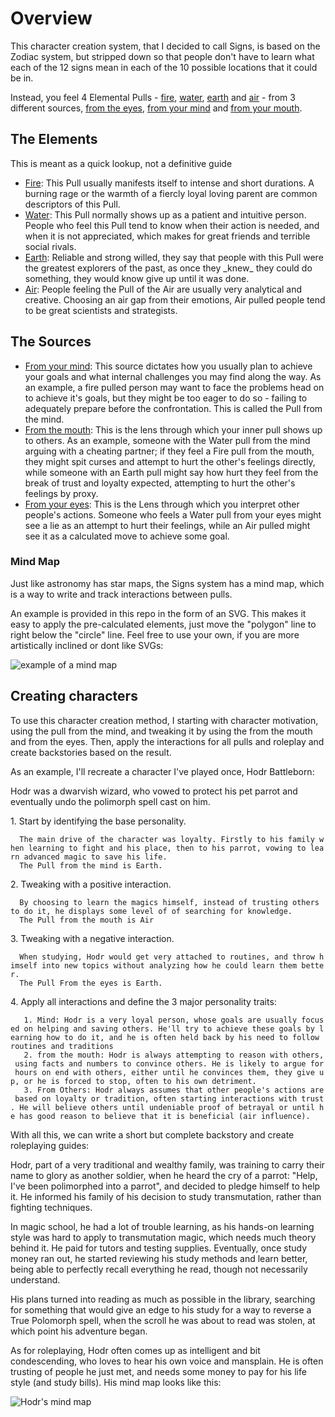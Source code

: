 = Overview =

This character creation system, that I decided to call Signs, is based on the Zodiac system, but stripped down so that people don't have to learn what each of the 12 signs mean in each of the 10 possible locations that it could be in. 

Instead, you feel 4 Elemental Pulls - [[fire.wiki|fire]], [[water.wiki|water]], [[earth.wiki|earth]] and [[air.wiki|air]] - from 3 different sources, [[eyes.wiki|from the eyes]], [[mind.wiki|from your mind]] and [[self.wiki|from your mouth]].


== The Elements ==

This is meant as a quick lookup, not a definitive guide

* [[fire.wiki|Fire]]: This Pull usually manifests itself to intense and short durations. A burning rage or the warmth of a fiercly loyal loving parent are common descriptors of this Pull.
* [[water.wiki|Water]]: This Pull normally shows up as a patient and intuitive person. People who feel this Pull tend to know when their action is needed, and when it is not appreciated, which makes for great friends and terrible social rivals.
* [[earth.wiki|Earth]]: Reliable and strong willed, they say that people with this Pull were the greatest explorers of the past, as once they _knew_ they could do something, they would know give up until it was done.
* [[air.wiki|Air]]: People feeling the Pull of the Air are usually very analytical and creative. Choosing an air gap from their emotions, Air pulled people tend to be great scientists and strategists.

== The Sources ==

* [[mind.wiki|From your mind]]: This source dictates how you usually plan to achieve your goals and what internal challenges you may find along the way. As an example, a fire pulled person may want to face the problems head on to achieve it's goals, but they might be too eager to do so - failing to adequately prepare before the confrontation. This is called the Pull from the mind.
* [[outward.wiki|From the mouth]]: This is the lens through which your inner pull shows up to others. As an example, someone with the Water pull from the mind arguing with a cheating partner; if they feel a Fire pull from the mouth, they might spit curses and attempt to hurt the other's feelings directly, while someone with an Earth pull might say how hurt they feel from the break of trust and loyalty expected, attempting to hurt the other's feelings by proxy.
* [[eyes.wiki|From your eyes]]: This is the Lens through which you interpret other people's actions. Someone who feels a Water pull from your eyes might see a lie as an attempt to hurt their feelings, while an Air pulled might see it as a calculated move to achieve some goal.

=== Mind Map ===

Just like astronomy has star maps, the Signs system has a mind map, which is a way to write and track interactions between pulls.

An example is provided in this repo in the form of an SVG. This makes it easy to apply the pre-calculated elements, just move the "polygon" line to right below the "circle" line. Feel free to use your own, if you are more artistically inclined or dont like SVGs:

<img alt="example of a mind map" src="./base.svg"/>

== Creating characters ==

To use this character creation method, I starting with character motivation, using the pull from the mind, and tweaking it by using the from the mouth and from the eyes. Then, apply the interactions for all pulls and roleplay and create backstories based on the result.

As an example, I'll recreate a character I've played once, Hodr Battleborn:

Hodr was a dwarvish wizard, who vowed to protect his pet parrot and eventually undo the polimorph spell cast on him. 

1. Start by identifying the base personality. 
   The main drive of the character was loyalty. Firstly to his family when learning to fight and his place, then to his parrot, vowing to learn advanced magic to save his life. 
   The Pull from the mind is Earth.
2. Tweaking with a positive interaction. 
   By choosing to learn the magics himself, instead of trusting others to do it, he displays some level of of searching for knowledge. 
   The Pull from the mouth is Air
3. Tweaking with a negative interaction. 
   When studying, Hodr would get very attached to routines, and throw himself into new topics without analyzing how he could learn them better.
   The Pull From the eyes is Earth.
4. Apply all interactions and define the 3 major personality traits:
    1. Mind: Hodr is a very loyal person, whose goals are usually focused on helping and saving others. He'll try to achieve these goals by learning how to do it, and he is often held back by his need to follow routines and traditions
    2. from the mouth: Hodr is always attempting to reason with others, using facts and numbers to convince others. He is likely to argue for hours on end with others, either until he convinces them, they give up, or he is forced to stop, often to his own detriment.
    3. From Others: Hodr always assumes that other people's actions are based on loyalty or tradition, often starting interactions with trust. He will believe others until undeniable proof of betrayal or until he has good reason to believe that it is beneficial (air influence).

With all this, we can write a short but complete backstory and create roleplaying guides:

Hodr, part of a very traditional and wealthy family, was training to carry their name to glory as another soldier, when he heard the cry of a parrot: "Help, I've been polimorphed into a parrot", and decided to pledge himself to help it. He informed his family of his decision to study transmutation, rather than fighting techniques.

In magic school, he had a lot of trouble learning, as his hands-on learning style was hard to apply to transmutation magic, which needs much theory behind it. He paid for tutors and testing supplies. Eventually, once study money ran out, he started reviewing his study methods and learn better, being able to perfectly recall everything he read, though not necessarily understand.

His plans turned into reading as much as possible in the library, searching for something that would give an edge to his study for a way to reverse a True Polomorph spell, when the scroll he was about to read was stolen, at which point his adventure began.

As for roleplaying, Hodr often comes up as intelligent and bit condescending, who loves to hear his own voice and mansplain. He is often trusting of people he just met, and needs some money to pay for his life style (and study bills). His mind map looks like this:

<img alt="Hodr's mind map" src="./hodr.svg"/>
